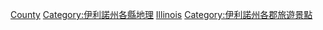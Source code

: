 {{containercat}}

[[Category:伊利諾州保護區|County]]
[[Category:伊利諾州各縣地理|Category:伊利諾州各縣地理]]
[[Category:美國各縣保護區|Illinois]]
[[Category:伊利諾州各郡旅遊景點|Category:伊利諾州各郡旅遊景點]]